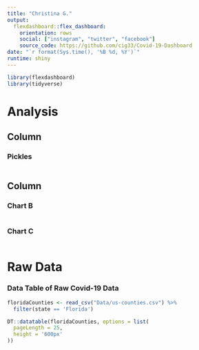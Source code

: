 ```yaml
---
title: "Christina G."
output: 
  flexdashboard::flex_dashboard:
    orientation: rows
    social: ["instagram", "twitter", "facebook"]
    source_code: https://github.com/cig33/Covid-19-Dashboard
date: "`r format(Sys.time(), '%B %d, %Y')`"
runtime: shiny
---
```


```r
library(flexdashboard)
library(tidyverse)
```

Analysis
=======================================================================

Column {data-width=650}
-----------------------------------------------------------------------

### Pickles

```r

```

Column {data-width=350}
-----------------------------------------------------------------------

### Chart B

```r

```

### Chart C

```r

```

Raw Data
=======================================================================

### Data Table of Raw Covid-19 Data

```r
floridaCounties <- read_csv("Data/us-counties.csv") %>% 
  filter(state == 'Florida')
```

```r
DT::datatable(floridaCounties, options = list(
  pageLength = 25,
  height = '600px'
))
```

